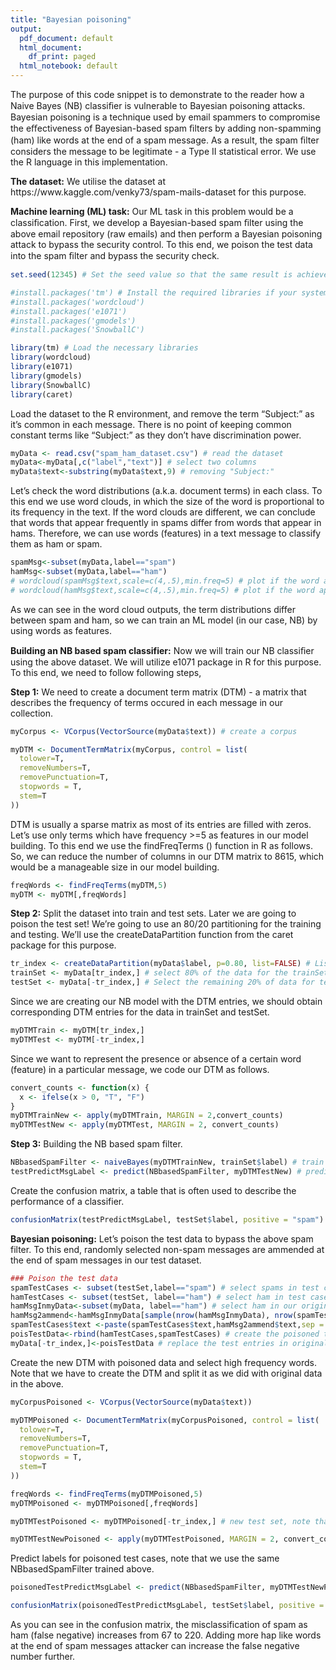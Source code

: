 ```yaml
---
title: "Bayesian poisoning"
output:
  pdf_document: default
  html_document:
    df_print: paged
  html_notebook: default
---
```

The purpose of this code snippet is to demonstrate to the reader how a Naive Bayes (NB) classiﬁer is vulnerable to Bayesian poisoning attacks. Bayesian poisoning is a technique used by email spammers to compromise the eﬀectiveness of Bayesian-based spam ﬁlters by adding non-spamming (ham) like words at the end of a spam message. As a result, the spam ﬁlter considers the message to be legitimate - a Type II statistical error. We use the R language in this implementation.

**The dataset:** We utilise the dataset at https://www.kaggle.com/venky73/spam-mails-dataset for this purpose. 

**Machine learning (ML) task:** Our ML task in this problem would be a classiﬁcation. First, we develop a Bayesian-based spam ﬁlter using the above email repository (raw emails) and then perform a Bayesian poisoning attack to bypass the security control. To this end, we poison the test data into the spam ﬁlter and bypass the security check.

```r
set.seed(12345) # Set the seed value so that the same result is achieved in each replication

#install.packages('tm') # Install the required libraries if your system does not have them
#install.packages('wordcloud')
#install.packages('e1071')
#install.packages('gmodels')
#install.packages('SnowballC')

library(tm) # Load the necessary libraries
library(wordcloud)
library(e1071)
library(gmodels)
library(SnowballC)
library(caret)

```

Load the dataset to the R environment, and remove the term "Subject:" as it's common in each message. There is no point of keeping common constant terms like "Subject:" as they don't have discrimination power.

```r
myData <- read.csv("spam_ham_dataset.csv") # read the dataset
myData<-myData[,c("label","text")] # select two columns
myData$text<-substring(myData$text,9) # removing "Subject:"
```

Let's check the word distributions (a.k.a. document terms) in each class. To this end we use word clouds, in which the size of the word is proportional to its frequency in the text. If the word clouds are different, we can conclude that words that appear frequently in spams differ from words that appear in hams. Therefore, we can use words (features) in a text message to classify them as ham or spam.

```r
spamMsg<-subset(myData,label=="spam")
hamMsg<-subset(myData,label=="ham")
# wordcloud(spamMsg$text,scale=c(4,.5),min.freq=5) # plot if the word apperas more than 5 times in the spam messages, makesure to uncomment this line to produce world cloud
# wordcloud(hamMsg$text,scale=c(4,.5),min.freq=5) # plot if the word apperas more than 5 times in the ham messages,  makesure to uncomment this line to produce world cloud
```

As we can see in the word cloud outputs, the term distributions differ between spam and ham, so we can train an ML model (in our case, NB) by using words as features. 

**Building an NB based spam classifier:** Now we will train our NB classiﬁer using the above dataset. We will utilize e1071 package in R for this purpose. To this end, we need to follow following steps,

**Step 1:** We need to create a document term matrix (DTM) - a matrix that describes the frequency of terms occured in each message in our collection. 

```r
myCorpus <- VCorpus(VectorSource(myData$text)) # create a corpus

myDTM <- DocumentTermMatrix(myCorpus, control = list(
  tolower=T,
  removeNumbers=T,
  removePunctuation=T,
  stopwords = T,
  stem=T
))

```

DTM is usually a sparse matrix as most of its entries are filled with zeros. Let’s use only terms which have frequency >=5 as features in our model building. To this end we use the findFreqTerms () function in R as follows. So, we can reduce the number of columns in our DTM matrix to 8615, which would be a manageable size in our model building.

```r
freqWords <- findFreqTerms(myDTM,5)
myDTM <- myDTM[,freqWords]
```

**Step 2:** Split the dataset into train and test sets. Later we are going to poison the test set! We’re going to use an 80/20 partitioning for the training and testing. We’ll use the createDataPartition function from the caret package for this purpose.

```r
tr_index <- createDataPartition(myData$label, p=0.80, list=FALSE) # List of 80% of the rows
trainSet <- myData[tr_index,] # select 80% of the data for the trainSet
testSet <- myData[-tr_index,] # Select the remaining 20% of data for testSet
```

Since we are creating our NB model with the DTM entries, we should obtain corresponding DTM entries for the data in trainSet and testSet.

```r
myDTMTrain <- myDTM[tr_index,]
myDTMTest <- myDTM[-tr_index,]
```

Since we want to represent the presence or absence of a certain word (feature) in a particular message, we code our DTM as follows.

```r
convert_counts <- function(x) {
  x <- ifelse(x > 0, "T", "F")
}
myDTMTrainNew <- apply(myDTMTrain, MARGIN = 2,convert_counts)
myDTMTestNew <- apply(myDTMTest, MARGIN = 2, convert_counts)
```

**Step 3:** Building the NB based spam filter. 

```r
NBbasedSpamFilter <- naiveBayes(myDTMTrainNew, trainSet$label) # train the model
testPredictMsgLabel <- predict(NBbasedSpamFilter, myDTMTestNew) # predict labels for test cases
```

Create the confusion matrix, a table that is often used to describe the performance of a classifier.

```r
confusionMatrix(testPredictMsgLabel, testSet$label, positive = "spam") # Print confusion matrix

```

**Bayesian poisoning:** Let's poison the test data to bypass the above spam filter. To this end, randomly selected non-spam messages are ammended at the end of spam messages in our test dataset.
```r
### Poison the test data
spamTestCases <- subset(testSet,label=="spam") # select spams in test cases
hamTestCases <- subset(testSet, label=="ham") # select ham in test cases
hamMsgInmyData<-subset(myData, label=="ham") # select ham in our original dataset
hamMsg2ammend<-hamMsgInmyData[sample(nrow(hamMsgInmyData), nrow(spamTestCases)), ] # select number of ham messages equal to the spam messages in test cases
spamTestCases$text <-paste(spamTestCases$text,hamMsg2ammend$text,sep = " ") # ammend selected ham at the end of spams in test cases
poisTestData<-rbind(hamTestCases,spamTestCases) # create the poisoned test set
myData[-tr_index,]<-poisTestData # replace the test entries in original dataset with poisoned test cases
```

Create the new DTM with poisoned data and select high frequency words. Note that we have to create the DTM and split it as we did with original data in the above.

```r
myCorpusPoisoned <- VCorpus(VectorSource(myData$text))

myDTMPoisoned <- DocumentTermMatrix(myCorpusPoisoned, control = list(
  tolower=T,
  removeNumbers=T,
  removePunctuation=T,
  stopwords = T,
  stem=T
))

freqWords <- findFreqTerms(myDTMPoisoned,5)
myDTMPoisoned <- myDTMPoisoned[,freqWords]

myDTMTestPoisoned <- myDTMPoisoned[-tr_index,] # new test set, note that we don't need  a training set as we use the same model created above

myDTMTestNewPoisoned <- apply(myDTMTestPoisoned, MARGIN = 2, convert_counts) # Using the same convert_counts function, we code our poisoned test DTM as did in Step 2 above.

```

Predict labels for poisoned test cases, note that we use the same NBbasedSpamFilter trained above.

```r
poisonedTestPredictMsgLabel <- predict(NBbasedSpamFilter, myDTMTestNewPoisoned)
```

```r
confusionMatrix(poisonedTestPredictMsgLabel, testSet$label, positive = "spam") # Print confusion matrix for poisoned data

```
As you can see in the confusion matrix, the misclassification of spam as ham (false negative) increases from 67 to 220. Adding more hap like words at the end of spam messages attacker can increase the false negative number further.
